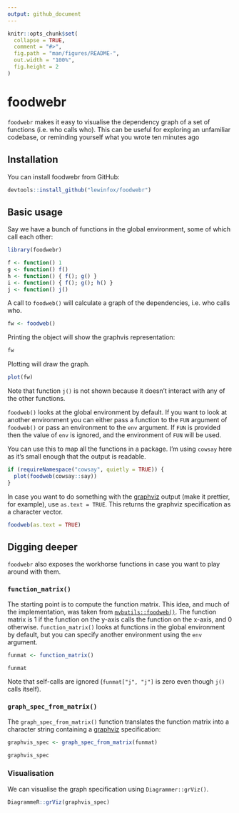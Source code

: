 ```yaml
---
output: github_document
---
```


<!-- README.md is generated from README.Rmd. Please edit that file -->

```r
knitr::opts_chunk$set(
  collapse = TRUE,
  comment = "#>",
  fig.path = "man/figures/README-",
  out.width = "100%",
  fig.height = 2
)
```

# foodwebr

<!-- badges: start -->
<!-- badges: end -->

`foodwebr` makes it easy to visualise the dependency graph of a set of functions (i.e. who calls
who). This can be useful for exploring an unfamiliar codebase, or reminding yourself what you wrote
ten minutes ago

## Installation

You can install foodwebr from GitHub:

``` r
devtools::install_github("lewinfox/foodwebr")
```

## Basic usage

Say we have a bunch of functions in the global environment, some of which call each other:

```r
library(foodwebr)

f <- function() 1
g <- function() f()
h <- function() { f(); g() }
i <- function() { f(); g(); h() }
j <- function() j()
```

A call to `foodweb()` will calculate a graph of the dependencies, i.e. who calls who.

```r
fw <- foodweb()
```

Printing the object will show the graphvis representation:

```r
fw
```

Plotting will draw the graph.

```r
plot(fw)
```


Note that function `j()` is not shown because it doesn't interact with any of the other functions.

`foodweb()` looks at the global environment by default. If you want to look at another environment
you can either pass a function to the `FUN` argument of `foodweb()` or pass an environment to the
`env` argument. If `FUN` is provided then the value of `env` is ignored, and the environment of
`FUN` will be used.

You can use this to map all the functions in a package. I'm using `cowsay` here as it's small
enough that the output is readable.

```r
if (requireNamespace("cowsay", quietly = TRUE)) {
  plot(foodweb(cowsay::say))
}
```

In case you want to do something with the [graphviz](https://graphviz.org/) output (make it
prettier, for example), use `as.text = TRUE`. This returns the graphviz specification as a character
vector.

```r
foodweb(as.text = TRUE)
```

## Digging deeper

`foodwebr` also exposes the workhorse functions in case you want to play around with them.

### `function_matrix()`

The starting point is to compute the function matrix. This idea, and much of the implementation,
was taken from [`mvbutils::foodweb()`](https://rdrr.io/cran/mvbutils/man/foodweb.html). The function
matrix is 1 if the function on the y-axis calls the function on the x-axis, and 0  otherwise.
`function_matrix()` looks at functions in the global environment by default, but you can specify
another environment using the `env` argument.

```r
funmat <- function_matrix()

funmat
```

Note that self-calls are ignored (`funmat["j", "j"]` is zero even though `j()` calls itself).

### `graph_spec_from_matrix()`

The `graph_spec_from_matrix()` function translates the function matrix into a character string
containing a [graphviz](https://graphviz.org/) specification:

```r
graphvis_spec <- graph_spec_from_matrix(funmat)

graphvis_spec
```

### Visualisation

We can visualise the graph specification using `Diagrammer::grViz()`.

```r
DiagrammeR::grViz(graphvis_spec)
```